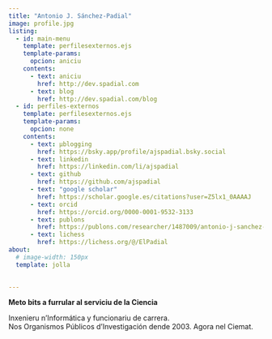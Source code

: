 ```yaml
---
title: "Antonio J. Sánchez-Padial"
image: profile.jpg
listing:
  - id: main-menu
    template: perfilesexternos.ejs
    template-params:
      opcion: aniciu
    contents:
      - text: aniciu
        href: http://dev.spadial.com
      - text: blog
        href: http://dev.spadial.com/blog
  - id: perfiles-externos
    template: perfilesexternos.ejs
    template-params:
      opcion: none
    contents:
      - text: µblogging
        href: https://bsky.app/profile/ajspadial.bsky.social
      - text: linkedin
        href: https://linkedin.com/li/ajspadial
      - text: github
        href: https://github.com/ajspadial
      - text: "google scholar"
        href: https://scholar.google.es/citations?user=Z5lx1_0AAAAJ
      - text: orcid
        href: https://orcid.org/0000-0001-9532-3133
      - text: publons
        href: https://publons.com/researcher/1487009/antonio-j-sanchez-padial/
      - text: lichess
        href: https://lichess.org/@/ElPadial
about:
  # image-width: 150px
  template: jolla
 

---
```


::: {#main-menu}
:::

<strong>Meto bits a furrular al serviciu de la Ciencia</strong>

Inxenieru n'Informática y funcionariu de carrera.<br/>
Nos Organismos Públicos d'Investigación dende 2003. Agora nel Ciemat.

::: {#perfiles-externos}
:::

